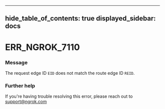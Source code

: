 

---
hide_table_of_contents: true
displayed_sidebar: docs
---


# ERR_NGROK_7110

### Message
The request edge ID `EID` does not match the route edge ID `REID`.

<ErrorDetails />



### Further help
If you're having trouble resolving this error, please reach out to [support@ngrok.com](mailto:support@ngrok.com?subject=Help%20with%20ERR_NGROK_7110)

